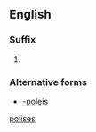 ==English==

===Suffix===
{{head|en|suffixes}}

# {{plural of|-polis}}

===Alternative forms===
* [[-poleis]]

[[Category:English suffixes|polises]]